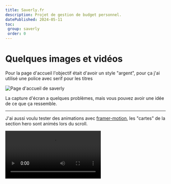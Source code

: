 ```yaml
---
title: Saverly.fr
description: Projet de gestion de budget personnel. 
datePublished: 2024-05-11
toc:
 group: saverly
 order: 0
---
```


# Quelques images et vidéos

Pour la page d'accueil l'objectif était d'avoir un style "argent", pour ça j'ai utilisé une police avec serif pour les titres

![Page d'accueil de saverly](../../../../public/projects/saverly.fr/homepage.png)

La capture d'écran a quelques problèmes, mais vous pouvez avoir une idée de ce que ça ressemble.

--- 

J'ai aussi voulu tester des animations avec [framer-motion](https://www.framer.com/motion), les "cartes" de la section hero sont animés lors du scroll.

<Video src="../../../../public/projects/saverly.fr/homepage-animations.mp4" title="Animations de la page d'accueil"  loop />

Les autres animations viennent de [magic ui](https://magicui.design/).

---

Et finalement, l'onboarding et une petite démo de l'application.

<Video src="../../../../public/projects/saverly.fr/demo.mp4" title="Onboarding de saverly"  controls />

La vidéo est un peu longue, au sommaire:

1. On commence par un onboarding
    1. Demander un nom
    2. Création d'une enveloppe
    3. Création d'une transaction
    4. Création d'un abonnement

Chaque étape est animée avec un swipe de droite à gauche lorsqu'on passe à la page suivante (inversement si on clique sur retour)

2. On arrive sur le dashboard
    1. On voit les graphs, les listes.
    2. On peut modifier les transactions
    3. On peut ajouter des abonnements
    4. Et filtrer par date

Ici toute la donnée est stockée en local et synchronisée avec le serveur, ce qui permet d'avoir aucun chargement, ou spinner lors des modifications.

---

Une partie que j'apprécie particulièrement est le modal de création d'abonnement.

<Video src="../../../../public/projects/saverly.fr/modal-abonnement.mp4" title="Modal de création d'abonnement" loop />

L'affichage des prochaines executions, les détails sur les "s" lorsqu'il y a plusieurs jours, les icons, filtres.. tous ces détails sans aucun chargement sont parfaits.

--- 

# Stack

- Next.js
- Tailwind
- Drizzle - **(nouveau)** pour gerer la connexion à la db / remplacer prisma
- Replicache / PusherJs - **(nouveau)** pour la partie localfirst
- Clerk - **(nouveau)** pour la partie auth
- next-safe-action - **(nouveau)** pour gerer les appels d'api et remplacer trpc


C'est vraiment une stack très intéressante. Je pense la reprendre dans un autre projet.\
Dans certains cas trpc est trop lourd, `next-safe-action` le remplace très bien.

Le côté replicache est vraiment vraiment intéressant. Compliqué à mettre en place, mais une fois fait ça fonctionne très bien.\
Un mutator côté client et une méthode similaire côté serveur pour synchroniser.
N'avoir aucun chargement est tellement plaisant 😎

Cette application ne peut pas exister sans ce principe, quelqu'un en extérieur, avec un réseau faible n'enregistrera jamais une dépense si le site doit charger pendant quelques secondes avec des spinners.

# Conclusion

Ce projet n'a pas été très long, la mise en place de replicache a été la plus grosse partie. Tout cela a pris 3 petits week-ends.

Pour le moment le code reste privé, mais si je n'en fait rien je le rendrai public.
